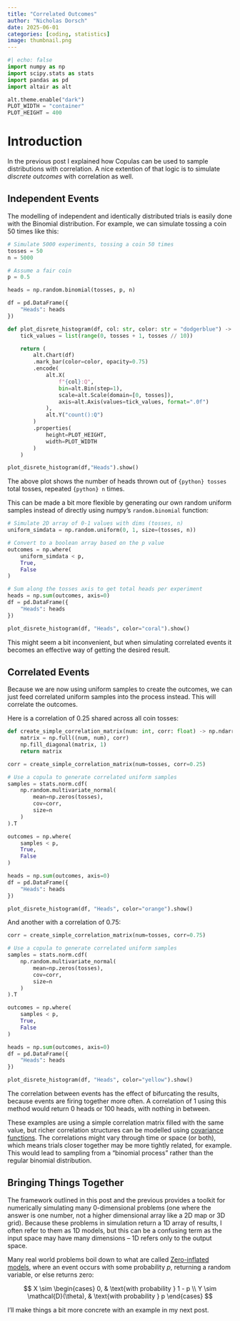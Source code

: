 ```yaml
---
title: "Correlated Outcomes"
author: "Nicholas Dorsch"
date: 2025-06-01
categories: [coding, statistics]
image: thumbnail.png
---
```


```python
#| echo: false
import numpy as np
import scipy.stats as stats
import pandas as pd
import altair as alt

alt.theme.enable("dark")
PLOT_WIDTH = "container"
PLOT_HEIGHT = 400
```

# Introduction

In the previous post I explained how Copulas can be used to sample distributions with
correlation. A nice extention of that logic is to simulate *discrete outcomes* with
correlation as well.

## Independent Events

The modelling of independent and identically distributed trials is easily done with the
Binomial distribution. For example, we can simulate tossing a coin 50 times like this:

```python
# Simulate 5000 experiments, tossing a coin 50 times
tosses = 50
n = 5000

# Assume a fair coin
p = 0.5

heads = np.random.binomial(tosses, p, n)

df = pd.DataFrame({
    "Heads": heads
})

def plot_disrete_histogram(df, col: str, color: str = "dodgerblue") -> alt.Chart:
    tick_values = list(range(0, tosses + 1, tosses // 10))

    return (
        alt.Chart(df)
        .mark_bar(color=color, opacity=0.75)
        .encode(
            alt.X(
                f"{col}:Q", 
                bin=alt.Bin(step=1), 
                scale=alt.Scale(domain=[0, tosses]),
                axis=alt.Axis(values=tick_values, format=".0f")
            ),
            alt.Y("count():Q")
        )
        .properties(
            height=PLOT_HEIGHT,
            width=PLOT_WIDTH
        )
    )

plot_disrete_histogram(df,"Heads").show()
```

The above plot shows the number of heads thrown out of `{python} tosses` total tosses,
repeated `{python} n` times.

This can be made a bit more flexible by generating our own random uniform samples
instead of directly using numpy's `random.binomial` function:

```python
# Simulate 2D array of 0-1 values with dims (tosses, n)
uniform_simdata = np.random.uniform(0, 1, size=(tosses, n))

# Convert to a boolean array based on the p value
outcomes = np.where(
    uniform_simdata < p,
    True,
    False
)

# Sum along the tosses axis to get total heads per experiment
heads = np.sum(outcomes, axis=0)
df = pd.DataFrame({
    "Heads": heads
})

plot_disrete_histogram(df, "Heads", color="coral").show()
```

This might seem a bit inconvenient, but when simulating correlated events it becomes
an effective way of getting the desired result.

## Correlated Events

Because we are now using uniform samples to create the outcomes, we can just feed
correlated uniform samples into the process instead. This will correlate the outcomes.

Here is a correlation of $0.25$ shared across all coin tosses:

```python
def create_simple_correlation_matrix(num: int, corr: float) -> np.ndarray:
    matrix = np.full((num, num), corr)
    np.fill_diagonal(matrix, 1)
    return matrix

corr = create_simple_correlation_matrix(num=tosses, corr=0.25)

# Use a copula to generate correlated uniform samples
samples = stats.norm.cdf(
    np.random.multivariate_normal(
        mean=np.zeros(tosses),
        cov=corr,
        size=n
    )
).T

outcomes = np.where(
    samples < p,
    True,
    False
)

heads = np.sum(outcomes, axis=0)
df = pd.DataFrame({
    "Heads": heads
})

plot_disrete_histogram(df, "Heads", color="orange").show()
```

And another with a correlation of 0.75:

```python
corr = create_simple_correlation_matrix(num=tosses, corr=0.75)

# Use a copula to generate correlated uniform samples
samples = stats.norm.cdf(
    np.random.multivariate_normal(
        mean=np.zeros(tosses),
        cov=corr,
        size=n
    )
).T

outcomes = np.where(
    samples < p,
    True,
    False
)

heads = np.sum(outcomes, axis=0)
df = pd.DataFrame({
    "Heads": heads
})

plot_disrete_histogram(df, "Heads", color="yellow").show()
```

The correlation between events has the effect of bifurcating the results, because events
are firing together more often. A correlation of $1$ using this method would return 0
heads or 100 heads, with nothing in between.

These examples are using a simple correlation matrix filled with the same value, but
richer correlation structures can be modelled using [covariance
functions](https://en.wikipedia.org/wiki/Covariance_function). The correlations might
vary through time or space (or both), which means trials closer together may be more
tightly related, for example. This would lead to sampling from a "binomial process"
rather than the regular binomial distribution.

## Bringing Things Together

The framework outlined in this post and the previous provides a toolkit for numerically
simulating many 0-dimensional problems (one where the answer is one number, not a higher
dimensional array like a 2D map or 3D grid). Because these problems in simulation return
a 1D array of results, I often refer to them as 1D models, but this can be a confusing
term as the input space may have many dimensions -- 1D refers only to the output space.

Many real world problems boil down to what are called [Zero-inflated
models](https://en.wikipedia.org/wiki/Zero-inflated_model), where an event occurs with
some probability $p$, returning a random variable, or else returns zero:

$$
X \sim 
\begin{cases}
0, & \text{with probability } 1 - p \\
Y \sim \mathcal{D}(\theta), & \text{with probability } p
\end{cases}
$$

I'll make things a bit more concrete with an example in my next post.


